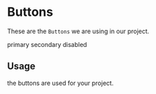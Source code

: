 
<Meta title="Design System|ButtonStyledSystem" component={ButtonStyledSystem} />

# Buttons

These are the `Buttons` we are using in our project.

<Preview>
  <Story name="primary">
    <ButtonStyledSystem variant="primary">primary</ButtonStyledSystem>
  </Story>
  <Story name="secondary">
    <ButtonStyledSystem variant="secondary">secondary</ButtonStyledSystem>
  </Story>
  <Story name="disabled">
    <ButtonStyledSystem disabled={true} variant="disabled">
      disabled
    </ButtonStyledSystem>
  </Story>
</Preview>

<Props of={ButtonStyledSystem} />

## Usage

the buttons are used for your project.
